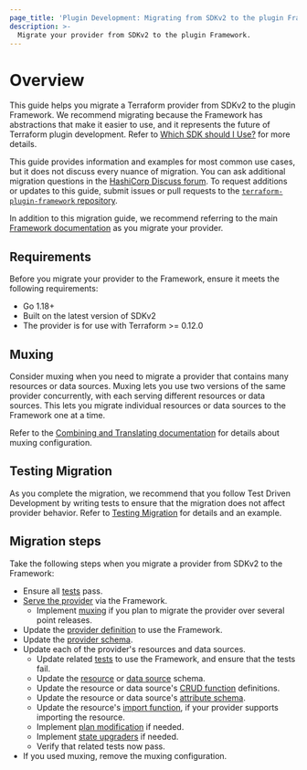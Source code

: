 ```yaml
---
page_title: 'Plugin Development: Migrating from SDKv2 to the plugin Framework'
description: >-
  Migrate your provider from SDKv2 to the plugin Framework.
---
```


# Overview

This guide helps you migrate a Terraform provider from SDKv2 to the plugin Framework. We recommend migrating because the Framework has abstractions that make it easier to use, and it represents the future of Terraform plugin development. Refer to [Which SDK should I Use?](/plugin/which-sdk) for more details.

This guide provides information and examples for most common use cases, but it does not discuss every nuance of migration. You can ask additional migration questions in the [HashiCorp Discuss forum](https://discuss.hashicorp.com/c/terraform-providers/tf-plugin-sdk/43). To request additions or updates to this guide, submit issues or pull requests to the [`terraform-plugin-framework` repository](https://github.com/hashicorp/terraform-plugin-framework).

In addition to this migration guide, we recommend referring to the main [Framework documentation](/plugin/framework) as you migrate your provider.

## Requirements

Before you migrate your provider to the Framework, ensure it meets the following requirements:

- Go 1.18+
- Built on the latest version of SDKv2
- The provider is for use with Terraform >= 0.12.0

## Muxing

Consider muxing when you need to migrate a provider that contains many resources or data sources. Muxing lets you use two versions of the same provider concurrently, with each serving different resources or data sources. This lets you migrate individual resources or data sources to the Framework one at a time.

Refer to the [Combining and Translating documentation](/plugin/mux) for details about muxing configuration.

## Testing Migration

As you complete the migration, we recommend that you follow Test Driven Development by writing tests to ensure that the migration does not affect provider behavior. Refer to [Testing Migration](/plugin/framework/migrating/testing/testing#testing-migration) for details and an example.

## Migration steps

Take the following steps when you migrate a provider from SDKv2 to the Framework:

- Ensure all [tests](/plugin/framework/migrating/testing#testing-migration) pass.
- [Serve the provider](/plugin/framework/migrating/providers#serving-the-provider) via the Framework.
  - Implement [muxing](/plugin/framework/migrating/providers#muxing) if you plan to migrate the provider over several point releases.
- Update the [provider definition](/plugin/framework/migrating/providers#provider-definition) to use the Framework.
- Update the [provider schema](/plugin/framework/migrating/providers#provider-schema).
- Update each of the provider's resources and data sources.
  - Update related [tests](/plugin/framework/migrating/testing) to use the Framework, and ensure that the tests fail.
  - Update the [resource](/plugin/framework/migrating/resources#schema) or [data source](/plugin/framework/migrating/data-sources) schema.
  - Update the resource or data source's [CRUD function](/plugin/framework/migrating/resources/crud) definitions.
  - Update the resource or data source's [attribute schema](/plugin/framework/migrating/attributes/schema).
  - Update the resource's [import function](/plugin/framework/migrating/resources/import), if your provider supports importing the resource.
  - Implement [plan modification](/plugin/framework/migrating/resources/plan-modification) if needed.
  - Implement [state upgraders](/plugin/framework/migrating/resources/plan-modification) if needed.
  - Verify that related tests now pass.
- If you used muxing, remove the muxing configuration.
